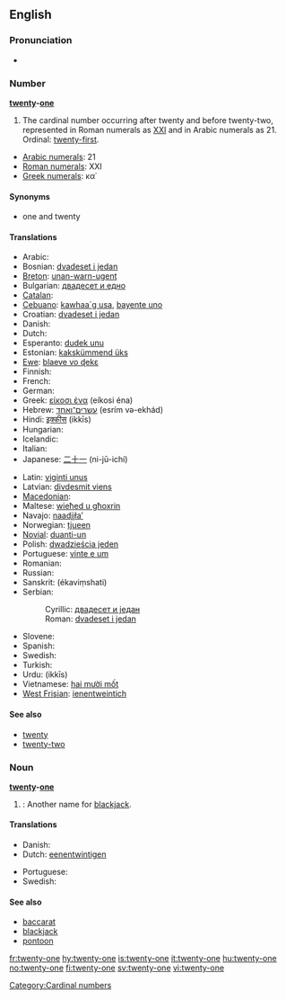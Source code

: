 ==English==

===Pronunciation===
* {{audio|en-us-twenty-one.ogg|Audio (US)}}

===Number===
'''[[twenty]]-[[one]]'''

# The cardinal number occurring after twenty and before twenty-two, represented in Roman numerals as [[XXI]] and in Arabic numerals as 21.  Ordinal: [[twenty-first]].
* [[w:Arabic numerals|Arabic numerals]]: 21
* [[w:Roman numerals|Roman numerals]]: XXI
* [[w:Greek numerals|Greek numerals]]: κα΄

====Synonyms====
* one and twenty

====Translations====
{{trans-top|cardinal number}}
* Arabic: {{Arab|[[واحد وعشرين]]}} {{unicode|(wāħid wi-ʕišrīn)}}
* Bosnian: [[dvadeset i jedan]]
* [[Breton]]: [[unan-warn-ugent]]
* Bulgarian: [[двадесет и едно]]
* [[Catalan]]: {{t+|ca|vint-i-un}}
* [[Cebuano]]: [[kawhaa`g usa]], [[bayente uno]]
* Croatian: [[dvadeset i jedan]]
* Danish: {{t+|da|enogtyve}}
* Dutch: {{t-|nl|eenentwintig|f}}
* Esperanto: [[dudek unu]]
* Estonian: [[kakskümmend üks]]
* [[Ewe]]: [[blaeve vo ɖekɛ]]
* Finnish: {{t+|fi|kaksikymmentäyksi}}
* French: {{t+|fr|vingt-et-un|m}}
* German: {{t+|de|einundzwanzig|f}}
* Greek: [[είκοσι ένα]] (eíkosi éna)
* Hebrew: [[עשרים־ואחד]] (esrím və-ekhád)
* Hindi: [[इक्कीस]] (ikkīs)
* Hungarian: {{t+|hu|huszonegy}}
* Icelandic: {{t+|is|tuttugu og einn}}
* Italian: {{t+|it|ventuno}}
* Japanese: [[二十一]] (ni-jū-ichí)
{{trans-mid}}
* Latin: [[viginti unus]]
* Latvian: [[divdesmit viens]]
* [[Macedonian]]: {{t|mk|дваесет и еден|tr=dváeset i éden}}
* Maltese: [[wieħed u għoxrin]]
* Navajo: [[naadįįłaʼ]]
* Norwegian: [[tjueen]]
* [[Novial]]: [[duanti-un]]
* Polish: [[dwadzieścia jeden]]
* Portuguese: [[vinte e um]]
* Romanian: {{t-|ro|douăzeci şi unu}}
* Russian: {{t|ru|двадцать один|tr=dvádtsat’ odín}}
* Sanskrit: (ékaviṃshati)
* Serbian:
*: Cyrillic: [[двадесет и један]]
*: Roman: [[dvadeset i jedan]]
* Slovene: {{t|sl|enaindvajset}}
* Spanish: {{t+|es|veintiuno|m}}
* Swedish: {{t+|sv|tjugoett}}
* Turkish: {{t-|tr|yirmi bir}}
* Urdu: {{ur-Arab|[[اکیس]]}} (ikkīs)
* Vietnamese: [[hai mười mốt]]
* [[West Frisian]]: [[ienentweintich]]
{{trans-bottom}}

====See also====
* [[twenty]]
* [[twenty-two]]

===Noun===
'''[[twenty]]-[[one]]'''

# {{context|Card games}}: Another name for [[blackjack]].

====Translations====
{{trans-top|blackjack card game}}
* Danish: {{t+|da|enogtyve}}
* Dutch: [[eenentwintigen]] {{n}}
{{trans-mid}}
* Portuguese: {{t-|pt|vinte-e-um|m}}
* Swedish: {{t+|sv|tjugoett|n}}
{{trans-bottom}}

====See also====
* [[baccarat]]
* [[blackjack]]
* [[pontoon]]

[[Category:Cardinal numbers]]

[[fr:twenty-one]]
[[hy:twenty-one]]
[[is:twenty-one]]
[[it:twenty-one]]
[[hu:twenty-one]]
[[no:twenty-one]]
[[fi:twenty-one]]
[[sv:twenty-one]]
[[vi:twenty-one]]